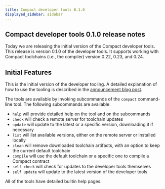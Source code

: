 ```yaml
---
title: Compact developer tools 0.1.0
displayed_sidebar: sidebar
---
```


## Compact developer tools 0.1.0 release notes

Today we are releasing the initial version of the Compact developer tools.
This release is version 0.1.0 of the developer tools.
It supports working with Compact toolchains (i.e., the compiler) version 0.22, 0.23, and 0.24.

## Initial Features

This is the initial version of the developer tooling.
A detailed explanation of how to use the tooling is described in the
[announcement blog post](https://docs.midnight.network/blog/compact-developer-tools).

The tools are available by invoking subcommands of the `compact` command-line tool.
The following subcommands are available:

- `help` will provide detailed help on the tool and on the subcommands
- `check` will check a remote server for toolchain updates
- `update` will update to the latest or a specific version, downloading it if necessary
- `list` will list available versions, either on the remote server or installed locally
- `clean` will remove downloaded toolchain artifacts, with an option to keep the current default toolchain
- `compile` will use the default toolchain or a specific one to compile a Compact contract
- `self check` will check for updates to the developer tools themselves
- `self update` will update to the latest version of the developer tools

All of the tools have detailed builtin help pages.